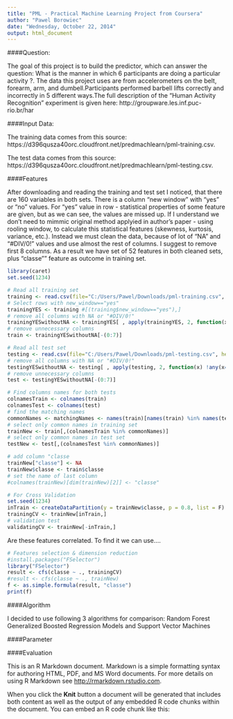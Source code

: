 ```yaml
---
title: "PML - Practical Machine Learning Project from Coursera"
author: "Pawel Borowiec"
date: "Wednesday, October 22, 2014"
output: html_document
---
```


####Question:

The goal of this project is to build the predictor, which can answer the question:
What is the manner in which 6  participants are doing a particular activity ?.
The data this project uses are from accelerometers on the belt, forearm, arm, and dumbell.Participants performed  barbell lifts correctly and incorrectly in 5 different ways.The full description of the "Human Activity Recognition" experiment is given here: http://groupware.les.inf.puc-rio.br/har

####Input Data:

The training data comes from this source: https://d396qusza40orc.cloudfront.net/predmachlearn/pml-training.csv.

The test data comes from this source: https://d396qusza40orc.cloudfront.net/predmachlearn/pml-testing.csv.

####Features

After downloading and reading the training and test set I noticed, that there are 160 variables in both sets.
There is a column "new window" with "yes" or "no" values. For "yes" value in row -  statistical properties of some feature are given, but as we can see, the values are missed up. If I understand we don't need to mimmic original method applyied in author's paper - using rooling window, to calculate this statistical features (skewness, kurtosis, variance, etc.). Instead we must clean the data, because of lot of "NA" and "#DIV/0!" values and use almost the rest of columns. I suggest to remove first 8 columns.
As a result we have set of 52 features in both cleaned sets, plus "classe"" feature as outcome in training set.

```r
library(caret)
set.seed(1234)

# Read all training set
training <- read.csv(file="C:/Users/Pawel/Downloads/pml-training.csv", header=TRUE, sep=",")
# Select rows with new_window=="yes"
trainingYES <- training #[(training$new_window=="yes"),]
# remove all columns with NA or "#DIV/0!"
trainingYESwithoutNA <- trainingYES[ , apply(trainingYES, 2, function(x) !any(x=="" || x=="#DIV/0!" || is.na(x)))]
# remove unnecessary columns
train <- trainingYESwithoutNA[-(0:7)]

# Read all test set
testing <- read.csv(file="C:/Users/Pawel/Downloads/pml-testing.csv", header=TRUE, sep=",")
# remove all columns with NA or "#DIV/0!"
testingYESwithoutNA <- testing[ , apply(testing, 2, function(x) !any(x=="" || x=="#DIV/0!" || is.na(x)))]
# remove unnecessary columns
test <- testingYESwithoutNA[-(0:7)]

# Find columns names for both tests
colnamesTrain <- colnames(train)
colnamesTest <- colnames(test)
# find the matching names
commonNames <- matchingNames <- names(train)[names(train) %in% names(test)]
# select only common names in training set
trainNew <- train[,(colnamesTrain %in% commonNames)]
# select only common names in test set
testNew <- test[,(colnamesTest %in% commonNames)]

# add column "classe
trainNew["classe"] <- NA
trainNew$classe <- train$classe
# set the name of last column
#colnames(trainNew)[dim(trainNew)[2]] <- "classe"

# For Cross Validation
set.seed(1234)
inTrain <- createDataPartition(y = trainNew$classe, p = 0.8, list = F)
trainingCV <- trainNew[inTrain,]
# validation test
validatingCV <- trainNew[-inTrain,]

```

Are these features correlated. To find it we can use....

```r
# Features selection & dimension reduction
#install.packages("FSelector")
library("FSelector")
result <- cfs(classe ~ ., trainingCV)
#result <- cfs(classe ~ ., trainNew)
f <- as.simple.formula(result, "classe")
print(f)
```

####Algorithm

I decided to use following 3 algorithms for comparison:
Random Forest
Generalized Boosted Regression Models
and
Support Vector Machines

####Parameter


####Evaluation

This is an R Markdown document. Markdown is a simple formatting syntax for authoring HTML, PDF, and MS Word documents. For more details on using R Markdown see <http://rmarkdown.rstudio.com>.

When you click the **Knit** button a document will be generated that includes both content as well as the output of any embedded R code chunks within the document. You can embed an R code chunk like this:

